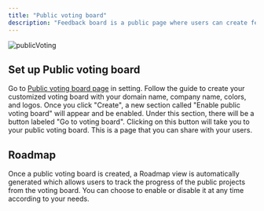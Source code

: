 ```yaml
---
title: "Public voting board"
description: "Feedback board is a public page where users can create feedback posts and vote on feedback."
---
```


![publicVoting](https://github.com/monterey-ai/docs/blob/main/images/publicVoting.gif)

## Set up Public voting board

Go to [Public voting board page](https://app.monterey.ai/w/cl5b6pdc45011ebfde64e4qkf/settings/voting-board) in setting. Follow the guide to create your customized voting board with your domain name, company name, colors, and logos. Once you click "Create", a new section called "Enable public voting board" will appear and be enabled. Under this section, there will be a button labeled "Go to voting board". Clicking on this button will take you to your public voting board. This is a page that you can share with your users.


## Roadmap

Once a public voting board is created, a Roadmap view is automatically generated which allows users to track the progress of the public projects from the voting board. You can choose to enable or disable it at any time according to your needs. 